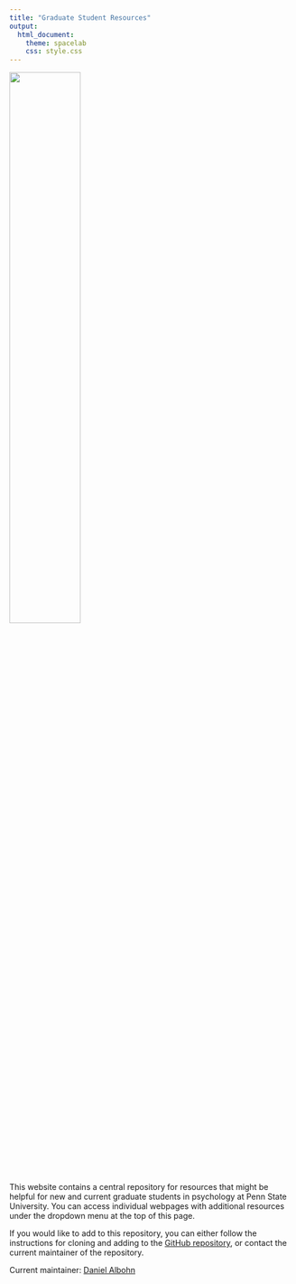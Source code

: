 ```yaml
---
title: "Graduate Student Resources"
output: 
  html_document:
    theme: spacelab
    css: style.css
---
```


![](https://www.efficientvineyard.com/wp-content/uploads/2016/04/PS_HOR_RGB_2C.png){width=50%}


This website contains a central repository for resources that might be helpful for
new and current graduate students in psychology at Penn State University. You can
access individual webpages with additional resources under the dropdown menu at
the top of this page.

If you would like to add to this repository, you can either follow the instructions for
cloning and adding to the [GitHub repository](https://github.com/psu-psychology/Psych-Grad-Resources),
or contact the current maintainer of the repository.

Current maintainer: [Daniel Albohn](dna5021@psu.edu)